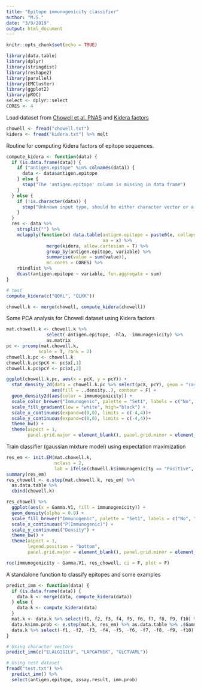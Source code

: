 ```yaml
---
title: "Epitope immunogenicity classifier"
author: "M.S."
date: "3/9/2019"
output: html_document
---
```


```r
knitr::opts_chunk$set(echo = TRUE)

library(data.table)
library(dplyr)
library(stringdist)
library(reshape2)
library(parallel)
library(EMCluster)
library(ggplot2)
library(pROC)
select <- dplyr::select
CORES <- 4
```

Load dataset from [Chowell et al. PNAS](https://www.pnas.org/content/112/14/E1754) and [Kidera factors](https://link.springer.com/article/10.1007/BF01025492)

```r
chowell <- fread("chowell.txt")
kidera <- fread("kidera.txt") %>% melt
```

Routine for computing Kidera factors of epitope sequences. 

```r
compute_kidera <- function(data) {
  if (is.data.frame(data)) {
    if ("antigen.epitope" %in% colnames(data)) {
      data <- data$antigen.epitope
    } else {
      stop("The 'antigen.epitope' column is missing in data frame")
    }
  } else {
    if (!is.character(data)) {
      stop("Unknown input type, should be either character vector or a data frame with 'antigen.epitope' column")
    }
  }
  res <- data %>%
    strsplit("") %>%
    mclapply(function(x) data.table(antigen.epitope = paste0(x, collapse = ""),
                                    aa = x) %>%
               merge(kidera, allow.cartesian = T) %>%
               group_by(antigen.epitope, variable) %>%
               summarise(value = sum(value)),
               mc.cores = CORES) %>%
    rbindlist %>%
    dcast(antigen.epitope ~ variable, fun.aggregate = sum)
}

# test
compute_kidera(c("QQKL", "QLKK"))

chowell.k <- merge(chowell, compute_kidera(chowell))
```

Some PCA analysis for Chowell dataset using Kidera factors

```r
mat.chowell.k <- chowell.k %>% 
               select(-antigen.epitope, -hla, -immunogenicity) %>%
               as.matrix
pc <- prcomp(mat.chowell.k, 
            scale = T, rank = 2)
chowell.k.pc <- chowell.k
chowell.k.pc$pcX <- pc$x[,1]
chowell.k.pc$pcY <- pc$x[,2]

ggplot(chowell.k.pc, aes(x = pcX, y = pcY)) +
  stat_density_2d(data = chowell.k.pc %>% select(pcX, pcY), geom = "raster",
                 aes(fill = ..density..), contour = F) +
  geom_density2d(aes(color = immunogenicity)) +
  scale_color_brewer("Immunogenic", palette = "Set1", labels = c("No", "Yes")) +
  scale_fill_gradient(low = "white", high="black") +
  scale_x_continuous(expand=c(0,0), limits = c(-4,4))+
  scale_y_continuous(expand=c(0,0), limits = c(-4,4))+
  theme_bw() + 
  theme(aspect = 1,
        panel.grid.major = element_blank(), panel.grid.minor = element_blank())
```

Train classifier (gaussian mixture model) using expectation maximization

```r
res_em <- init.EM(mat.chowell.k, 
                  nclass = 2,
                  lab = ifelse(chowell.k$immunogenicity == "Positive", 1, 2))
summary(res_em)
res_chowell <- e.step(mat.chowell.k, res_em) %>% 
  as.data.table %>%
  cbind(chowell.k)

res_chowell %>%
  ggplot(aes(x = Gamma.V1, fill = immunogenicity)) +
  geom_density(alpha = 0.9) +
  scale_fill_brewer("Immunogenic", palette = "Set1", labels = c("No", "Yes")) +
  scale_x_continuous("P(Immunogenic)") +
  scale_y_continuous("Density") +
  theme_bw() +
  theme(aspect = 1, 
        legend.position = "bottom",
        panel.grid.major = element_blank(), panel.grid.minor = element_blank())

roc(immunogenicity ~ Gamma.V1, res_chowell, ci = F, plot = F)
```

A standalone function to classify epitopes and some examples

```r
predict_imm <- function(data) {
  if (is.data.frame(data)) {
    data.k <- merge(data, compute_kidera(data))
  } else {
    data.k <- compute_kidera(data)
  }
  mat.k <- data.k %>% select(f1, f2, f3, f4, f5, f6, f7, f8, f9, f10) %>% as.matrix
  data.k$imm.prob <- e.step(mat.k, res_em) %>% as.data.table %>% .$Gamma.V1
  data.k %>% select(-f1, -f2, -f3, -f4, -f5, -f6, -f7, -f8, -f9, -f10)
}

# Using character vectors
predict_imm(c("ELALGIGILV", "LAPGATNEK", "GLCTVAML"))

# Using test dataset
fread("test.txt") %>% 
  predict_imm() %>%
  select(antigen.epitope, assay.result, imm.prob)
```
